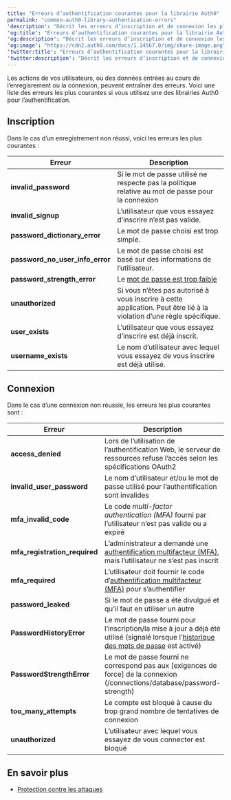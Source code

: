 ---
title: "Erreurs d’authentification courantes pour la librairie Auth0"
permalink: "common-auth0-library-authentication-errors"
'description': "Décrit les erreurs d’inscription et de connexion les plus courantes que vous pouvez rencontrer lors de l’authentification d’utilisateurs en utilisant les librairies Auth0."
'og:title': "Erreurs d’authentification courantes pour la librairie Auth0"
'og:description': "Décrit les erreurs d’inscription et de connexion les plus courantes que vous pouvez rencontrer lors de l’authentification d’utilisateurs en utilisant les librairies Auth0."
'og:image': "https://cdn2.auth0.com/docs/1.14567.0/img/share-image.png"
'twitter:title': "Erreurs d’authentification courantes pour la librairie Auth0"
'twitter:description': "Décrit les erreurs d’inscription et de connexion les plus courantes que vous pouvez rencontrer lors de l’authentification d’utilisateurs en utilisant les librairies Auth0."
---

Les actions de vos utilisateurs, ou des données entrées au cours de l’enregisrement ou la connexion, peuvent entraîner des erreurs. Voici une liste des erreurs les plus courantes si vous utilisez une des librairies Auth0 pour l’authentification.

## Inscription

Dans le cas d’un enregistrement non réussi, voici les erreurs les plus courantes :

<table class="table"><thead>
<tr>
<th><strong>Erreur</strong></th>
<th><strong>Description</strong></th>
</tr>
</thead>
<tbody>
<tr>
<td><strong>invalid_password</strong></td>
<td>Si le mot de passe utilisé ne respecte pas la politique relative au mot de passe pour la connexion</td>
</tr>
<tr>
<td><strong>invalid_signup</strong></td>
<td>L’utilisateur que vous essayez d’inscrire n’est pas valide.</td>
</tr>
<tr>
<td><strong>password_dictionary_error</strong></td>
<td>Le mot de passe choisi est trop simple.</td>
</tr>
<tr>
<td><strong>password_no_user_info_error</strong></td>
<td>Le mot de passe choisi est basé sur des informations de l’utilisateur.</td>
</tr>
<tr>
<td><strong>password_strength_error</strong></td>
<td>Le <a href="/docs/docs/fr-ca/connections/database/password-strength">mot de passe est trop faible</a></td>
</tr>
<tr>
<td><strong>unauthorized</strong></td>
<td>Si vous n’êtes pas autorisé à vous inscrire à cette application. Peut être lié à la violation d’une règle spécifique.</td>
</tr>
<tr>
<td><strong>user_exists</strong></td>
<td>L’utilisateur que vous essayez d’inscrire est déjà inscrit.</td>
</tr>
<tr>
<td><strong>username_exists</strong></td>
<td>Le nom d’utilisateur avec lequel vous essayez de vous inscrire est déjà utilisé.</td>
</tr>
</tbody>
</table>

## Connexion

Dans le cas d’une connexion non réussie, les erreurs les plus courantes sont :

<table class="table"><thead>
<tr>
<th><strong>Erreur</strong></th>
<th><strong>Description</strong></th>
</tr>
</thead>
<tbody>
<tr>
<td><strong>access_denied</strong></td>
<td>Lors de l’utilisation de l’authentification Web, le serveur de ressources refuse l’accès selon les spécifications OAuth2</td>
</tr>
<tr>
<td><strong>invalid_user_password</strong></td>
<td>Le nom d’utilisateur et/ou le mot de passe utilisé pour l’authentification sont invalides</td>
</tr>
<tr>
<td><strong>mfa_invalid_code</strong></td>
<td>Le code <dfn id="react-containers-DefinitionTooltip-0"><span class="tooltip-portal-underlined-word" data-react-universal-portal="">multi-factor authentication (MFA)</span></dfn> fourni par l’utilisateur n’est pas valide ou a expiré</td>
</tr>
<tr>
<td><strong>mfa_registration_required</strong></td>
<td>L’administrateur a demandé une <a href="/docs/docs/fr-ca/mfa">authentification multifacteur (MFA)</a>, mais l’utilisateur ne s’est pas inscrit</td>
</tr>
<tr>
<td><strong>mfa_required</strong></td>
<td>L’utilisateur doit fournir le code d’<a href="/docs/docs/fr-ca/mfa">authentification multifacteur (MFA)</a> pour s’authentifier</td>
</tr>
<tr>
<td><strong>password_leaked</strong></td>
<td>Si le mot de passe a été divulgué et qu’il faut en utiliser un autre</td>
</tr>
<tr>
<td><strong>PasswordHistoryError</strong></td>
<td>Le mot de passe fourni pour l’inscription/la mise à jour a déjà été utilisé (signalé lorsque l’<a href="/docs/docs/fr-ca/connections/database/password-options#password-history">historique des mots de passe</a> est activé)</td>
</tr>
<tr>
<td><strong>PasswordStrengthError</strong></td>
<td>Le mot de passe fourni ne correspond pas aux [exigences de force] de la connexion (/connections/database/password-strength)</td>
</tr>
<tr>
<td><strong>too_many_attempts</strong></td>
<td>Le compte est bloqué à cause du trop grand nombre de tentatives de connexion</td>
</tr>
<tr>
<td><strong>unauthorized</strong></td>
<td>L’utilisateur avec lequel vous essayez de vous connecter est bloqué</td>
</tr>
</tbody>
</table>

## En savoir plus

* [Protection contre les attaques](/docs/fr-ca/secure/attack-protection)